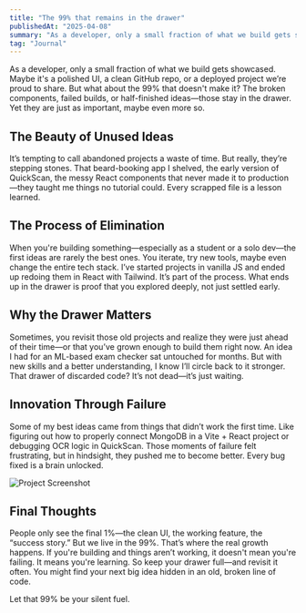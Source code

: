 ```yaml
---
title: "The 99% that remains in the drawer"
publishedAt: "2025-04-08"
summary: "As a developer, only a small fraction of what we build gets showcased. But it’s the unseen 99%—the bugs, rewrites, and scrapped ideas—that truly shape us."
tag: "Journal"
---
```


As a developer, only a small fraction of what we build gets showcased. Maybe it's a polished UI, a clean GitHub repo, or a deployed project we’re proud to share. But what about the 99% that doesn't make it? The broken components, failed builds, or half-finished ideas—those stay in the drawer. Yet they are just as important, maybe even more so.

## The Beauty of Unused Ideas

It’s tempting to call abandoned projects a waste of time. But really, they’re stepping stones. That beard-booking app I shelved, the early version of QuickScan, the messy React components that never made it to production—they taught me things no tutorial could. Every scrapped file is a lesson learned.

## The Process of Elimination

When you're building something—especially as a student or a solo dev—the first ideas are rarely the best ones. You iterate, try new tools, maybe even change the entire tech stack. I’ve started projects in vanilla JS and ended up redoing them in React with Tailwind. It’s part of the process. What ends up in the drawer is proof that you explored deeply, not just settled early.

## Why the Drawer Matters

Sometimes, you revisit those old projects and realize they were just ahead of their time—or that you’ve grown enough to build them right now. An idea I had for an ML-based exam checker sat untouched for months. But with new skills and a better understanding, I know I’ll circle back to it stronger. That drawer of discarded code? It’s not dead—it’s just waiting.

## Innovation Through Failure

Some of my best ideas came from things that didn’t work the first time. Like figuring out how to properly connect MongoDB in a Vite + React project or debugging OCR logic in QuickScan. Those moments of failure felt frustrating, but in hindsight, they pushed me to become better. Every bug fixed is a brain unlocked.

![Project Screenshot](/images/projects/project-01/cover-01.jpg)

## Final Thoughts

People only see the final 1%—the clean UI, the working feature, the “success story.” But we live in the 99%. That’s where the real growth happens. If you're building and things aren’t working, it doesn't mean you're failing. It means you're learning. So keep your drawer full—and revisit it often. You might find your next big idea hidden in an old, broken line of code.

Let that 99% be your silent fuel.

